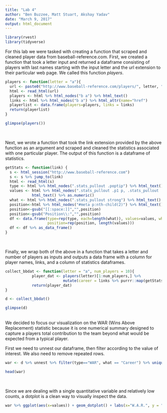 ---
title: "Lab 4"
author: "Ben Buzzee, Matt Stuart, Akshay Yadav"
date: "March 9, 2017"
output: html_document
---

```{r, echo=F, message=F, warning=F, results=F}
library(rvest)
library(tidyverse)
```


For this lab we were tasked with creating a function that scraped and cleaned player data from
baseball-reference.com. First, we created a function that took a letter input and returned 
a dataframe consisting of players with last names starting with the input letter and the url
extension to their particular web page. We called this function *players*.

```{r}


players <- function(letter = "a"){
  url <- paste0("http://www.baseball-reference.com/players/", letter, "/" )
  html <- read_html(url)
  players <- html %>% html_nodes("b a") %>% html_text()
  links <- html %>% html_nodes("b a") %>% html_attr(name="href")
  playerlist <- data.frame(players=players, links = links)
  return(playerlist)
}

glimpse(players())
```

<br>

Next, we wrote a function that took the link extension provided by the above function as an argument and scraped and cleaned the statistics associated with one particular player. The output of this function is a dataframe of statistics.

```{r}

getStats <- function(link) {
  s <- html_session("http://www.baseball-reference.com")
  s <- s %>% jump_to(link)
  html <- read_html(s)
  type <- html %>% html_nodes(".stats_pullout .poptip") %>% html_text() 
  values <- html %>% html_nodes(".stats_pullout .p1 p, .stats_pullout .p2 p, .stats_pullout .p3 p") %>%
            html_text() %>% as.numeric()
  what <- html %>% html_nodes(".stats_pullout strong") %>% html_text()
  position<-html %>% html_nodes("#meta p:nth-child(2)") %>% html_text()
  position<-gsub("[[:space:]]","",position)
  position<-gsub("Position\\:","",position)
  df <- data.frame(type=rep(type, each=length(what)), values=values, what = rep(what, length(values)), 
                   position=rep(position, length(values)))
  df <- df %>% as_data_frame()
}
```
<br>

Finally, we wrap both of the above in a function that takes a letter and number of players as inputs
and outputs a data frame with a column for player names, links, and a column of statistics dataframes.

```{r}
collect_bbdat <- function(letter = "a", num_players = 10){
            player_dat <- players(letter)[1:num_players,] %>% 
                          mutate(career = links %>% purrr::map(getStats))
            return(player_dat)
}

d <- collect_bbdat()

glimpse(d)
```

<br>
We decided to focus our visualization on the WAR (Wins Above Replacement) statistic because it is one numerical summary designed to capture a players total contribution to the team beyond what would be expected from a typical player.


First we need to unnest our dataframe, then filter according to the value of interest. We also need to remove repeated rows.
```{r, warning=F}
war <- d %>% unnest %>% filter(type=="WAR", what == "Career") %>% unique()

head(war)
```
<br>

Since we are dealing with a single quantitative variable and relatively low counts, a dotplot is a clean
way to visually inspect the data.

```{r, message=F}
war %>% ggplot(aes(x=values)) + geom_dotplot() + labs(x="W.A.R.", y = "Count")

```


